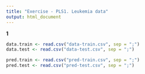 ```yaml
---
title: "Exercise - PLS1. Leukemia data"
output: html_document
---
```


**1**

```r
data.train <- read.csv("data-train.csv", sep = ";")
data.test <- read.csv("data-test.csv", sep = ";")

pred.train <- read.csv("pred-train.csv", sep = ";")
pred.test <- read.csv("pred-test.csv", sep = ";")
```

